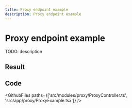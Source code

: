 ```yaml
---
title: Proxy endpoint example
description: Proxy endpoint example 
---
```




# Proxy endpoint example

TODO: description

## Result

<Example>
    <ProxyExample />
</Example>

## Code

<GithubFiles
  paths={['src/modules/proxy/ProxyController.ts', 'src/app/proxy/ProxyExample.tsx']}
/>